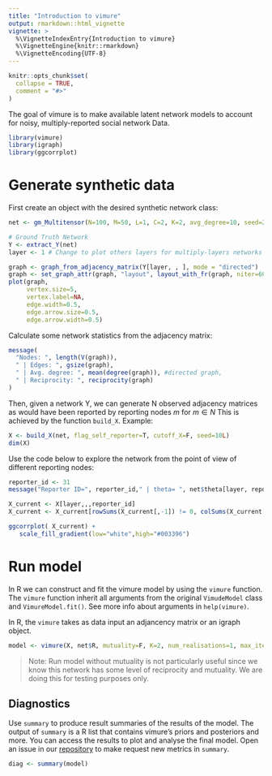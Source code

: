 ```yaml
---
title: "Introduction to vimure"
output: rmarkdown::html_vignette
vignette: >
  %\VignetteIndexEntry{Introduction to vimure}
  %\VignetteEngine{knitr::rmarkdown}
  %\VignetteEncoding{UTF-8}
---
```


```r
knitr::opts_chunk$set(
  collapse = TRUE,
  comment = "#>"
)
```

The goal of vimure is to make available latent network models to account for noisy, multiply-reported social network Data.

```r
library(vimure)
library(igraph)
library(ggcorrplot)
```

# Generate synthetic data

First create an object with the desired synthetic network class:

```r
net <- gm_Multitensor(N=100, M=50, L=1, C=2, K=2, avg_degree=10, seed=24, sparsify=T, eta=0.2)

# Ground Truth Network
Y <- extract_Y(net)
layer <- 1 # Change to plot others layers for multiply-layers networks

graph <- graph_from_adjacency_matrix(Y[layer, , ], mode = "directed") 
graph <- set_graph_attr(graph, "layout", layout_with_fr(graph, niter=600))
plot(graph,
     vertex.size=5,
     vertex.label=NA,
     edge.width=0.5,
     edge.arrow.size=0.5, 
     edge.arrow.width=0.5)
```

Calculate some network statistics from the adjacency matrix:

```r
message(
  "Nodes: ", length(V(graph)),
  " | Edges: ", gsize(graph),
  " | Avg. degree: ", mean(degree(graph)), #directed graph,
  " | Reciprocity: ", reciprocity(graph)
)
```

Then, given a network Y, we can generate N observed adjacency matrices as would have been reported by reporting nodes $m$ for $m \in N$ This is achieved by the function `build_X`. Example:

```r
X <- build_X(net, flag_self_reporter=T, cutoff_X=F, seed=10L)
dim(X)
```
Use the code below to explore the network from the point of view of different reporting nodes:

```r
reporter_id <- 31
message("Reporter ID=", reporter_id," | theta= ", net$theta[layer, reporter_id])

X_current <- X[layer,,,reporter_id]
X_current <- X_current[rowSums(X_current[,-1]) != 0, colSums(X_current[-1,]) != 0]

ggcorrplot( X_current) + 
   scale_fill_gradient(low="white",high="#003396")
```

# Run model

In R we can construct and fit the vimure model by using the `vimure` function.
The `vimure` function inherit all arguments from the original `VimudeModel` class and `VimureModel.fit()`.
See more info about arguments in `help(vimure)`.

In R, the `vimure` takes as data input an adjancency matrix or an igraph object.

```r
model <- vimure(X, net$R, mutuality=F, K=2, num_realisations=1, max_iter=150)
```

> Note: Run model without mutuality is not particularly useful since we know this network has some level of reciprocity and mutuality. We are doing this for testing purposes only.

## Diagnostics

Use `summary` to produce result summaries of the results of the model. The output of `summary` is a R list that contains vimure's priors and posteriors and more. You can access the results to plot and analyse the final model. 
Open an issue in our [repository](https://github.com/latentnetworks/vimure/issues/new) to make request new metrics in `summary`.

```r
diag <- summary(model)
```

